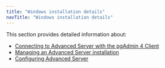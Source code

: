 ```yaml
---
title: "Windows installation details"
navTitle: "Windows installation details"
---
```

This section provides detailed information about:
- [Connecting to Advanced Server with the pgAdmin 4 Client](04_connecting_to_advanced_server_with_the_pgadmin_4_client)
- [Managing an Advanced Server installation](05_managing_an_advanced_server_installation)
- [Configuring Advanced Server](06_configuring_advanced_server)
